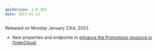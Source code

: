 ```yaml
---
apiVersion: 1.0.263
date: 2023-01-23
---
```


Released on Monday January 23rd, 2023.

- New properties and endpoints to [enhance the Promotions resource in OrderCloud.](https://ordercloud.io/knowledge-base/promotion-enhancements)